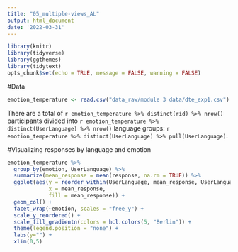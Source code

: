 ```yaml
---
title: "05_multiple-views_AL"
output: html_document
date: '2022-03-31'
---
```


```r
library(knitr)
library(tidyverse)
library(ggthemes)
library(tidytext)
opts_chunk$set(echo = TRUE, message = FALSE, warning = FALSE)
```

#Data

```r
emotion_temperature <- read.csv("data_raw/module 3 data/dte_exp1.csv")
```

There are a total of `r emotion_temperature %>% distinct(rid) %>% nrow()` participants divided into `r emotion_temperature %>% distinct(UserLanguage) %>% nrow()` language groups: `r emotion_temperature %>% distinct(UserLanguage) %>% pull(UserLanguage)`.

#Visualizing responses by language and emotion

```r
emotion_temperature %>% 
  group_by(emotion, UserLanguage) %>% 
  summarize(mean_response = mean(response, na.rm = TRUE)) %>% 
  ggplot(aes(y = reorder_within(UserLanguage, mean_response, UserLanguage),
             x = mean_response,
             fill = mean_response)) +
  geom_col() +
  facet_wrap(~emotion, scales = "free_y") +
  scale_y_reordered() +
  scale_fill_gradientn(colors = hcl.colors(5, "Berlin")) +
  theme(legend.position = "none") +
  labs(y="") +
  xlim(0,5)
```

